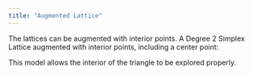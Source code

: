 ---
title: "Augmented Lattice"
---

The lattices can be augmented with interior points. A Degree 2 Simplex Lattice augmented with interior points, including a center point:

This model allows the interior of the triangle to be explored properly.
